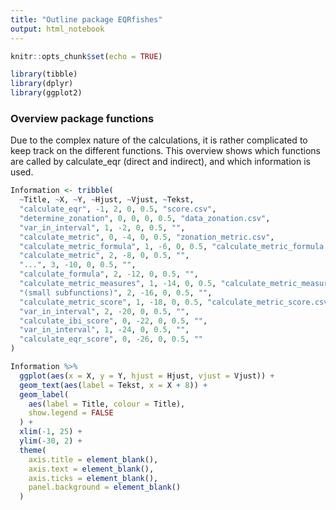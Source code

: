 ```yaml
---
title: "Outline package EQRfishes"
output: html_notebook
---
```


```r

knitr::opts_chunk$set(echo = TRUE)

library(tibble)
library(dplyr)
library(ggplot2)

```

### Overview package functions

Due to the complex nature of the calculations, it is rather complicated to keep track on the different functions. This overview shows which functions are called by calculate_eqr (direct and indirect), and which information is used.

```r

Information <- tribble(
  ~Title, ~X, ~Y, ~Hjust, ~Vjust, ~Tekst,
  "calculate_eqr", -1, 2, 0, 0.5, "score.csv",
  "determine_zonation", 0, 0, 0, 0.5, "data_zonation.csv",
  "var_in_interval", 1, -2, 0, 0.5, "",
  "calculate_metric", 0, -4, 0, 0.5, "zonation_metric.csv",
  "calculate_metric_formula", 1, -6, 0, 0.5, "calculate_metric_formula.csv",
  "calculate_metric", 2, -8, 0, 0.5, "",
  "...", 3, -10, 0, 0.5, "",
  "calculate_formula", 2, -12, 0, 0.5, "",
  "calculate_metric_measures", 1, -14, 0, 0.5, "calculate_metric_measures.csv, extdata/data_taxonmetrics.csv",
  "(small subfunctions)", 2, -16, 0, 0.5, "",
  "calculate_metric_score", 1, -18, 0, 0.5, "calculate_metric_score.csv",
  "var_in_interval", 2, -20, 0, 0.5, "",
  "calculate_ibi_score", 0, -22, 0, 0.5, "",
  "var_in_interval", 1, -24, 0, 0.5, "",
  "calculate_eqr_score", 0, -26, 0, 0.5, ""
)

Information %>%
  ggplot(aes(x = X, y = Y, hjust = Hjust, vjust = Vjust)) +
  geom_text(aes(label = Tekst, x = X + 8)) +
  geom_label(
    aes(label = Title, colour = Title),
    show.legend = FALSE
  ) +
  xlim(-1, 25) +
  ylim(-30, 2) +
  theme(
    axis.title = element_blank(),
    axis.text = element_blank(),
    axis.ticks = element_blank(),
    panel.background = element_blank()
  )
```
